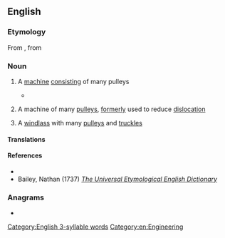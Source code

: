 ==English==

===Etymology===
{{root|en|ine-pro|*pleh₁-}}
From {{bor|en|la|polyspaston|t=hoisting-tackle with many pulleys}}, from {{der|en|grc|πολύσπαστον|t=compound pulley}}

===Noun===
{{en-noun}}

# A [[machine]] [[consist]]ing of many pulleys
#: {{syn|en|block and tackle|muffle|[[hoist]]ing-[[tackle]]}}
#* {{quote-book|en|year=1849||author=Adalbert|title=Travels of His Royal Highness Prince Adalbert of Prussia|page=275|passage=The Bishop of Chrysopolis, his Majesty's former tutor, consecrated the foundation-stone, which was suspended from two elegant '''polyspasts'''; the Emperor himself laid it.}}
# {{lb|en|surgical}} A machine of many [[pulley]]s, [[formerly]] used to reduce [[dislocation]]
# {{lb|en|mechanics}} A [[windlass]] with many [[pulley|pulleys]] and [[truckle]]s

====Translations====
{{trans-see|machine consisting of many pulleys|block and tackle}}

====References====
* {{R:Webster 1913|polyspast}}
* Bailey, Nathan (1737) [http://books.google.co.uk/books?id=VuYIAAAAQAAJ&printsec=frontcover&dq=polyspast&pg=PT648 ''The Universal Etymological English Dictionary'']

===Anagrams===
* {{anagrams|en|a=aloppssty|playspots}}

[[Category:English 3-syllable words]]
[[Category:en:Engineering]]